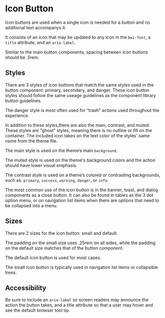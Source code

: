 
<Meta title="Documentation/Icon Button" />

# Icon Button

Icon buttons are used when a single icon is needed for a button and no additional text accompanys it.

It consists of an icon that may be updated to any icon in the `bwi-font`, a `title` attribute, and an `aria-label`.

Similar to the main button components, spacing between icon buttons should be .5rem.

## Styles

There are 3 styles of icon buttons that match the same styles used in the button component: primary, secondary, and danger.
These icon button styles should follow the same useage guidelines as the component library button guidelines.

The danger style is most often used for “trash” actions used throughout the experience.

<Story id="component-library-icon-button--small"></Story>

In addition to these styles,there are also the main, contrast, and muted. These styles are "ghost" styles, meaning there is no outline or fill on the container. The included icon takes on the text color of the styles' same name from the theme file.

The main style is used on the theme’s main `background`.

The muted style is used on the theme's background colors and the action should have lower visual emphasis.

The contrast style is used on a theme’s colored or contrasting backgrounds, such as: `primary`, `success`, `warning`, `danger`, or `info`.

The most common use of the icon button is in the banner, toast, and dialog components as a close button.
It can also be found in tables as the 3 dot option menu, or on navigation list items when there are options that need to be collapsed into a menu.

## Sizes

There are 2 sizes for the icon button: small and default.

The padding on the small size uses .25rem on all sides, while the padding on the default size matches that of the button component.

<Story id="component-library-icon-button--default"></Story>

The default icon button is used for most cases.

<Story id="component-library-icon-button--small"></Story>

The small icon button is typically used in navigation list items or collapsible trees.

## Accessibility

Be sure to include an `aria-label` so screen readers may announce the action the button takes, and a title attribute so that a user may hover and see the default browser tool tip.
